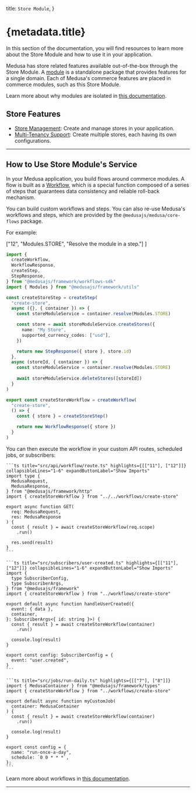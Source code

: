 
  title: `Store Module`,
}

# {metadata.title}

In this section of the documentation, you will find resources to learn more about the Store Module and how to use it in your application.

Medusa has store related features available out-of-the-box through the Store Module. A [module](!docs!/learn/fundamentals/modules) is a standalone package that provides features for a single domain. Each of Medusa's commerce features are placed in commerce modules, such as this Store Module.

<Note>

Learn more about why modules are isolated in [this documentation](!docs!/learn/fundamentals/modules/isolation).

</Note>

## Store Features

- [Store Management](/references/store/models/Store): Create and manage stores in your application.
- [Multi-Tenancy Support](/references/store/models/Store): Create multiple stores, each having its own configurations.

---

## How to Use Store Module's Service

In your Medusa application, you build flows around commerce modules. A flow is built as a [Workflow](!docs!/learn/fundamentals/workflows), which is a special function composed of a series of steps that guarantees data consistency and reliable roll-back mechanism. 

You can build custom workflows and steps. You can also re-use Medusa's workflows and steps, which are provided by the `@medusajs/medusa/core-flows` package.

For example:

  ["12", "Modules.STORE", "Resolve the module in a step."]
]

```ts title="src/workflows/create-store.ts" highlights={highlights}
import { 
  createWorkflow, 
  WorkflowResponse,
  createStep,
  StepResponse,
} from "@medusajs/framework/workflows-sdk"
import { Modules } from "@medusajs/framework/utils"

const createStoreStep = createStep(
  "create-store",
  async ({}, { container }) => {
    const storeModuleService = container.resolve(Modules.STORE)

    const store = await storeModuleService.createStores({
      name: "My Store",
      supported_currency_codes: ["usd"],
    })

    return new StepResponse({ store }, store.id)
  },
  async (storeId, { container }) => {
    const storeModuleService = container.resolve(Modules.STORE)
    
    await storeModuleService.deleteStores([storeId])
  }
)

export const createStoreWorkflow = createWorkflow(
  "create-store",
  () => {
    const { store } = createStoreStep()

    return new WorkflowResponse({ store })
  }
)
```

You can then execute the workflow in your custom API routes, scheduled jobs, or subscribers:

<CodeTabs group="resource-types">
  <CodeTab label="API Route" value="api-route">
    
    ```ts title="src/api/workflow/route.ts" highlights={[["11"], ["12"]]} collapsibleLines="1-6" expandButtonLabel="Show Imports"
    import type {
      MedusaRequest,
      MedusaResponse,
    } from "@medusajs/framework/http"
    import { createStoreWorkflow } from "../../workflows/create-store"

    export async function GET(
      req: MedusaRequest,
      res: MedusaResponse
    ) {
      const { result } = await createStoreWorkflow(req.scope)
        .run()

      res.send(result)
    }
    ```

  </CodeTab>
  <CodeTab label="Subscriber" value="subscriber">
    
    ```ts title="src/subscribers/user-created.ts" highlights={[["11"], ["12"]]} collapsibleLines="1-6" expandButtonLabel="Show Imports"
    import {
      type SubscriberConfig,
      type SubscriberArgs,
    } from "@medusajs/framework"
    import { createStoreWorkflow } from "../workflows/create-store"

    export default async function handleUserCreated({
      event: { data },
      container,
    }: SubscriberArgs<{ id: string }>) {
      const { result } = await createStoreWorkflow(container)
        .run()

      console.log(result)
    }

    export const config: SubscriberConfig = {
      event: "user.created",
    }
    ```

  </CodeTab>
  <CodeTab label="Scheduled Job" value="scheduled-job">
    
    ```ts title="src/jobs/run-daily.ts" highlights={[["7"], ["8"]]}
    import { MedusaContainer } from "@medusajs/framework/types"
    import { createStoreWorkflow } from "../workflows/create-store"

    export default async function myCustomJob(
      container: MedusaContainer
    ) {
      const { result } = await createStoreWorkflow(container)
        .run()

      console.log(result)
    }

    export const config = {
      name: "run-once-a-day",
      schedule: `0 0 * * *`,
    };
    ```

  </CodeTab>
</CodeTabs>

Learn more about workflows in [this documentation](!docs!/learn/fundamentals/workflows).

---

<CommerceModuleSections name="Store" />
